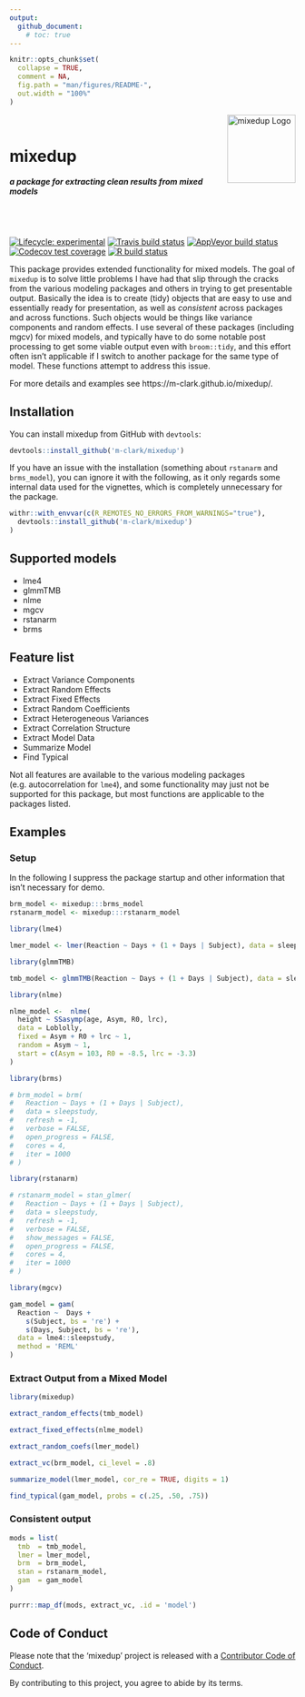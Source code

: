 ```yaml
---
output: 
  github_document:
    # toc: true
---
```


<!-- README.md is generated from README.Rmd. Please edit that file -->

```r
knitr::opts_chunk$set(
  collapse = TRUE,
  comment = NA,
  fig.path = "man/figures/README-",
  out.width = "100%"
)
```

<img src="man/figures/package_logo.png" style="margin: 0 auto; width: 120px; valign: top" align = 'right'  alt="mixedup Logo" width = 120><br>

# mixedup 

##### a package for extracting clean results from mixed models 

<br>
<br>

<!-- badges: start -->
[![Lifecycle: experimental](https://img.shields.io/badge/lifecycle-experimental-orange.svg)](https://www.tidyverse.org/lifecycle/#experimental)
[![Travis build status](https://travis-ci.org/m-clark/mixedup.svg?branch=master)](https://travis-ci.org/m-clark/mixedup)
[![AppVeyor build status](https://ci.appveyor.com/api/projects/status/github/m-clark/mixedup?branch=master&svg=true)](https://ci.appveyor.com/project/m-clark/mixedup)
[![Codecov test coverage](https://codecov.io/gh/m-clark/mixedup/branch/master/graph/badge.svg)](https://codecov.io/gh/m-clark/mixedup?branch=master)
[![R build status](https://github.com/m-clark/mixedup/workflows/R-CMD-check/badge.svg)](https://github.com/m-clark/mixedup/actions)
<!-- badges: end -->



This package provides extended functionality for mixed models. The goal of `mixedup` is to solve little problems I have had that slip through the cracks from the various modeling packages and others in trying to get presentable output.  Basically the idea is to create (tidy) objects that are easy to use and essentially ready for presentation, as well as *consistent* across packages and across functions.  Such objects would be things like  variance components and random effects.  I use several of these packages (including mgcv) for mixed models, and typically have to do some notable post processing to get some viable output even with `broom::tidy`, and this effort often isn't applicable if I switch to another package for the same type of model.  These functions attempt to address this issue.

For more details and examples see https://m-clark.github.io/mixedup/.


## Installation

You can install mixedup from GitHub with `devtools`:

``` r
devtools::install_github('m-clark/mixedup')
```

If you have an issue with the installation (something about `rstanarm` and `brms_model`), you can ignore it with the following, as it only regards some internal data used for the vignettes, which is completely unnecessary for the package.

```r
withr::with_envvar(c(R_REMOTES_NO_ERRORS_FROM_WARNINGS="true"), 
  devtools::install_github('m-clark/mixedup')
)
```

## Supported models

- lme4
- glmmTMB
- nlme
- mgcv
- rstanarm
- brms


## Feature list

- Extract Variance Components
- Extract Random Effects
- Extract Fixed Effects
- Extract Random Coefficients
- Extract Heterogeneous Variances
- Extract Correlation Structure
- Extract Model Data
- Summarize Model
- Find Typical


Not all features are available to the various modeling packages (e.g. autocorrelation for `lme4`), and some functionality may just not be supported for this package, but most functions are applicable to the packages listed.

## Examples

### Setup

In the following I suppress the package startup and other information that isn't necessary for demo.

```r
brm_model <- mixedup:::brms_model
rstanarm_model <- mixedup:::rstanarm_model
```

```r
library(lme4)

lmer_model <- lmer(Reaction ~ Days + (1 + Days | Subject), data = sleepstudy)

library(glmmTMB)

tmb_model <- glmmTMB(Reaction ~ Days + (1 + Days | Subject), data = sleepstudy)

library(nlme)

nlme_model <-  nlme(
  height ~ SSasymp(age, Asym, R0, lrc),
  data = Loblolly,
  fixed = Asym + R0 + lrc ~ 1,
  random = Asym ~ 1,
  start = c(Asym = 103, R0 = -8.5, lrc = -3.3)
)

library(brms)

# brm_model = brm(
#   Reaction ~ Days + (1 + Days | Subject), 
#   data = sleepstudy, 
#   refresh = -1,
#   verbose = FALSE,
#   open_progress = FALSE,
#   cores = 4,
#   iter = 1000
# )

library(rstanarm)

# rstanarm_model = stan_glmer(
#   Reaction ~ Days + (1 + Days | Subject), 
#   data = sleepstudy, 
#   refresh = -1,
#   verbose = FALSE,
#   show_messages = FALSE,
#   open_progress = FALSE,
#   cores = 4,
#   iter = 1000
# )

library(mgcv)

gam_model = gam(
  Reaction ~  Days +
    s(Subject, bs = 're') +
    s(Days, Subject, bs = 're'),
  data = lme4::sleepstudy,
  method = 'REML'
)
```


### Extract Output from a Mixed Model

```r
library(mixedup)

extract_random_effects(tmb_model)

extract_fixed_effects(nlme_model)

extract_random_coefs(lmer_model)

extract_vc(brm_model, ci_level = .8)

summarize_model(lmer_model, cor_re = TRUE, digits = 1)

find_typical(gam_model, probs = c(.25, .50, .75))
```

### Consistent output

```r
mods = list(
  tmb  = tmb_model,
  lmer = lmer_model, 
  brm  = brm_model,
  stan = rstanarm_model,
  gam  = gam_model
)

purrr::map_df(mods, extract_vc, .id = 'model') 
```



## Code of Conduct

Please note that the 'mixedup' project is released with a [Contributor Code of Conduct](.github/CODE_OF_CONDUCT.md).

By contributing to this project, you agree to abide by its terms.

